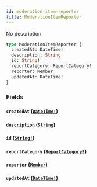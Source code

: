 ```yaml
---
id: moderation-item-reporter
title: ModerationItemReporter
---
```


No description

```graphql
type ModerationItemReporter {
  createdAt: DateTime!
  description: String
  id: String!
  reportCategory: ReportCategory!
  reporter: Member
  updatedAt: DateTime!
}
```

### Fields

#### `createdAt` ([`DateTime!`](/docs/graphql/scalars/date-time))

#### `description` ([`String`](/docs/graphql/scalars/string))

#### `id` ([`String!`](/docs/graphql/scalars/string))

#### `reportCategory` ([`ReportCategory!`](/docs/graphql/enums/report-category))

#### `reporter` ([`Member`](/docs/graphql/objects/member))

#### `updatedAt` ([`DateTime!`](/docs/graphql/scalars/date-time))
